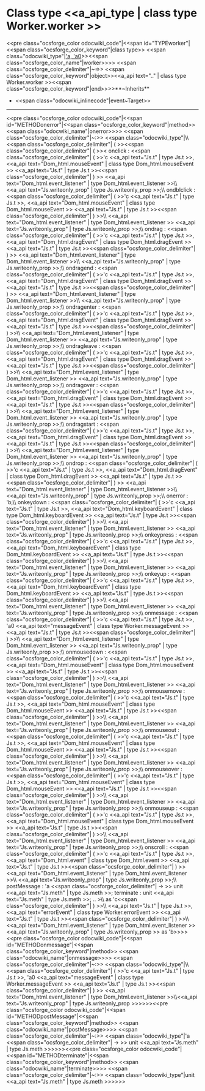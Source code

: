 =Class type <<a_api_type | class type Worker.worker >> =
<<pre class="ocsforge_color odocwiki_code"|<<span id="TYPEworker"|<<span class="ocsforge_color_keyword"|class type>> <<span class="odocwiki_type"|[['a, 'a0]]>><<span class="ocsforge_color_name"|worker>>>> <<span class="ocsforge_color_delimiter"|~=>> <<span class="ocsforge_color_keyword"|object>><<a_api text=".." | class type Worker.worker >><<span class="ocsforge_color_keyword"|end>>>>**~Inherits**
* <<span class="odocwiki_inlinecode"|event~Target>>

----
<<pre class="ocsforge_color odocwiki_code"|<<span id="METHODonerror"|<<span class="ocsforge_color_keyword"|method>> <<span class="odocwiki_name"|onerror>>>> <<span class="ocsforge_color_delimiter"|~:>> <<span class="odocwiki_type"|\\<<span class="ocsforge_color_delimiter"| ( >><<span class="ocsforge_color_delimiter"| ( >>< onclick : <<span class="ocsforge_color_delimiter"| ( >>'c <<a_api text="Js.t" | type Js.t >>, <<a_api text="Dom_html.mouseEvent" | class type Dom_html.mouseEvent >> <<a_api text="Js.t" | type Js.t >><<span class="ocsforge_color_delimiter"| ) >> <<a_api text="Dom_html.event_listener" | type Dom_html.event_listener >>\\              <<a_api text="Js.writeonly_prop" | type Js.writeonly_prop >>;\\    ondblclick : <<span class="ocsforge_color_delimiter"| ( >>'c <<a_api text="Js.t" | type Js.t >>, <<a_api text="Dom_html.mouseEvent" | class type Dom_html.mouseEvent >> <<a_api text="Js.t" | type Js.t >><<span class="ocsforge_color_delimiter"| ) >>\\                 <<a_api text="Dom_html.event_listener" | type Dom_html.event_listener >> <<a_api text="Js.writeonly_prop" | type Js.writeonly_prop >>;\\    ondrag : <<span class="ocsforge_color_delimiter"| ( >>'c <<a_api text="Js.t" | type Js.t >>, <<a_api text="Dom_html.dragEvent" | class type Dom_html.dragEvent >> <<a_api text="Js.t" | type Js.t >><<span class="ocsforge_color_delimiter"| ) >> <<a_api text="Dom_html.event_listener" | type Dom_html.event_listener >>\\             <<a_api text="Js.writeonly_prop" | type Js.writeonly_prop >>;\\    ondragend : <<span class="ocsforge_color_delimiter"| ( >>'c <<a_api text="Js.t" | type Js.t >>, <<a_api text="Dom_html.dragEvent" | class type Dom_html.dragEvent >> <<a_api text="Js.t" | type Js.t >><<span class="ocsforge_color_delimiter"| ) >> <<a_api text="Dom_html.event_listener" | type Dom_html.event_listener >>\\                <<a_api text="Js.writeonly_prop" | type Js.writeonly_prop >>;\\    ondragenter : <<span class="ocsforge_color_delimiter"| ( >>'c <<a_api text="Js.t" | type Js.t >>, <<a_api text="Dom_html.dragEvent" | class type Dom_html.dragEvent >> <<a_api text="Js.t" | type Js.t >><<span class="ocsforge_color_delimiter"| ) >>\\                  <<a_api text="Dom_html.event_listener" | type Dom_html.event_listener >> <<a_api text="Js.writeonly_prop" | type Js.writeonly_prop >>;\\    ondragleave : <<span class="ocsforge_color_delimiter"| ( >>'c <<a_api text="Js.t" | type Js.t >>, <<a_api text="Dom_html.dragEvent" | class type Dom_html.dragEvent >> <<a_api text="Js.t" | type Js.t >><<span class="ocsforge_color_delimiter"| ) >>\\                  <<a_api text="Dom_html.event_listener" | type Dom_html.event_listener >> <<a_api text="Js.writeonly_prop" | type Js.writeonly_prop >>;\\    ondragover : <<span class="ocsforge_color_delimiter"| ( >>'c <<a_api text="Js.t" | type Js.t >>, <<a_api text="Dom_html.dragEvent" | class type Dom_html.dragEvent >> <<a_api text="Js.t" | type Js.t >><<span class="ocsforge_color_delimiter"| ) >>\\                 <<a_api text="Dom_html.event_listener" | type Dom_html.event_listener >> <<a_api text="Js.writeonly_prop" | type Js.writeonly_prop >>;\\    ondragstart : <<span class="ocsforge_color_delimiter"| ( >>'c <<a_api text="Js.t" | type Js.t >>, <<a_api text="Dom_html.dragEvent" | class type Dom_html.dragEvent >> <<a_api text="Js.t" | type Js.t >><<span class="ocsforge_color_delimiter"| ) >>\\                  <<a_api text="Dom_html.event_listener" | type Dom_html.event_listener >> <<a_api text="Js.writeonly_prop" | type Js.writeonly_prop >>;\\    ondrop : <<span class="ocsforge_color_delimiter"| ( >>'c <<a_api text="Js.t" | type Js.t >>, <<a_api text="Dom_html.dragEvent" | class type Dom_html.dragEvent >> <<a_api text="Js.t" | type Js.t >><<span class="ocsforge_color_delimiter"| ) >> <<a_api text="Dom_html.event_listener" | type Dom_html.event_listener >>\\             <<a_api text="Js.writeonly_prop" | type Js.writeonly_prop >>;\\    onerror : 'b;\\    onkeydown : <<span class="ocsforge_color_delimiter"| ( >>'c <<a_api text="Js.t" | type Js.t >>, <<a_api text="Dom_html.keyboardEvent" | class type Dom_html.keyboardEvent >> <<a_api text="Js.t" | type Js.t >><<span class="ocsforge_color_delimiter"| ) >>\\                <<a_api text="Dom_html.event_listener" | type Dom_html.event_listener >> <<a_api text="Js.writeonly_prop" | type Js.writeonly_prop >>;\\    onkeypress : <<span class="ocsforge_color_delimiter"| ( >>'c <<a_api text="Js.t" | type Js.t >>, <<a_api text="Dom_html.keyboardEvent" | class type Dom_html.keyboardEvent >> <<a_api text="Js.t" | type Js.t >><<span class="ocsforge_color_delimiter"| ) >>\\                 <<a_api text="Dom_html.event_listener" | type Dom_html.event_listener >> <<a_api text="Js.writeonly_prop" | type Js.writeonly_prop >>;\\    onkeyup : <<span class="ocsforge_color_delimiter"| ( >>'c <<a_api text="Js.t" | type Js.t >>, <<a_api text="Dom_html.keyboardEvent" | class type Dom_html.keyboardEvent >> <<a_api text="Js.t" | type Js.t >><<span class="ocsforge_color_delimiter"| ) >>\\              <<a_api text="Dom_html.event_listener" | type Dom_html.event_listener >> <<a_api text="Js.writeonly_prop" | type Js.writeonly_prop >>;\\    onmessage : <<span class="ocsforge_color_delimiter"| ( >>'c <<a_api text="Js.t" | type Js.t >>, 'a0 <<a_api text="messageEvent" | class type Worker.messageEvent >> <<a_api text="Js.t" | type Js.t >><<span class="ocsforge_color_delimiter"| ) >>\\                <<a_api text="Dom_html.event_listener" | type Dom_html.event_listener >> <<a_api text="Js.writeonly_prop" | type Js.writeonly_prop >>;\\    onmousedown : <<span class="ocsforge_color_delimiter"| ( >>'c <<a_api text="Js.t" | type Js.t >>, <<a_api text="Dom_html.mouseEvent" | class type Dom_html.mouseEvent >> <<a_api text="Js.t" | type Js.t >><<span class="ocsforge_color_delimiter"| ) >>\\                  <<a_api text="Dom_html.event_listener" | type Dom_html.event_listener >> <<a_api text="Js.writeonly_prop" | type Js.writeonly_prop >>;\\    onmousemove : <<span class="ocsforge_color_delimiter"| ( >>'c <<a_api text="Js.t" | type Js.t >>, <<a_api text="Dom_html.mouseEvent" | class type Dom_html.mouseEvent >> <<a_api text="Js.t" | type Js.t >><<span class="ocsforge_color_delimiter"| ) >>\\                  <<a_api text="Dom_html.event_listener" | type Dom_html.event_listener >> <<a_api text="Js.writeonly_prop" | type Js.writeonly_prop >>;\\    onmouseout : <<span class="ocsforge_color_delimiter"| ( >>'c <<a_api text="Js.t" | type Js.t >>, <<a_api text="Dom_html.mouseEvent" | class type Dom_html.mouseEvent >> <<a_api text="Js.t" | type Js.t >><<span class="ocsforge_color_delimiter"| ) >>\\                 <<a_api text="Dom_html.event_listener" | type Dom_html.event_listener >> <<a_api text="Js.writeonly_prop" | type Js.writeonly_prop >>;\\    onmouseover : <<span class="ocsforge_color_delimiter"| ( >>'c <<a_api text="Js.t" | type Js.t >>, <<a_api text="Dom_html.mouseEvent" | class type Dom_html.mouseEvent >> <<a_api text="Js.t" | type Js.t >><<span class="ocsforge_color_delimiter"| ) >>\\                  <<a_api text="Dom_html.event_listener" | type Dom_html.event_listener >> <<a_api text="Js.writeonly_prop" | type Js.writeonly_prop >>;\\    onmouseup : <<span class="ocsforge_color_delimiter"| ( >>'c <<a_api text="Js.t" | type Js.t >>, <<a_api text="Dom_html.mouseEvent" | class type Dom_html.mouseEvent >> <<a_api text="Js.t" | type Js.t >><<span class="ocsforge_color_delimiter"| ) >>\\                <<a_api text="Dom_html.event_listener" | type Dom_html.event_listener >> <<a_api text="Js.writeonly_prop" | type Js.writeonly_prop >>;\\    onscroll : <<span class="ocsforge_color_delimiter"| ( >>'c <<a_api text="Js.t" | type Js.t >>, <<a_api text="Dom_html.event" | class type Dom_html.event >> <<a_api text="Js.t" | type Js.t >><<span class="ocsforge_color_delimiter"| ) >> <<a_api text="Dom_html.event_listener" | type Dom_html.event_listener >>\\               <<a_api text="Js.writeonly_prop" | type Js.writeonly_prop >>;\\    postMessage : 'a <<span class="ocsforge_color_delimiter"| -> >> unit <<a_api text="Js.meth" | type Js.meth >>; terminate : unit <<a_api text="Js.meth" | type Js.meth >>; .. >\\  as 'c<<span class="ocsforge_color_delimiter"| ) >>\\ <<a_api text="Js.t" | type Js.t >>, <<a_api text="errorEvent" | class type Worker.errorEvent >> <<a_api text="Js.t" | type Js.t >><<span class="ocsforge_color_delimiter"| ) >>\\<<a_api text="Dom_html.event_listener" | type Dom_html.event_listener >> <<a_api text="Js.writeonly_prop" | type Js.writeonly_prop >> as 'b>>>><<pre class="ocsforge_color odocwiki_code"|<<span id="METHODonmessage"|<<span class="ocsforge_color_keyword"|method>> <<span class="odocwiki_name"|onmessage>>>> <<span class="ocsforge_color_delimiter"|~:>> <<span class="odocwiki_type"|\\<<span class="ocsforge_color_delimiter"| ( >>'c <<a_api text="Js.t" | type Js.t >>, 'a0 <<a_api text="messageEvent" | class type Worker.messageEvent >> <<a_api text="Js.t" | type Js.t >><<span class="ocsforge_color_delimiter"| ) >> <<a_api text="Dom_html.event_listener" | type Dom_html.event_listener >>\\<<a_api text="Js.writeonly_prop" | type Js.writeonly_prop >>>>>><<pre class="ocsforge_color odocwiki_code"|<<span id="METHODpostMessage"|<<span class="ocsforge_color_keyword"|method>> <<span class="odocwiki_name"|postMessage>>>> <<span class="ocsforge_color_delimiter"|~:>> <<span class="odocwiki_type"|'a <<span class="ocsforge_color_delimiter"| -> >> unit <<a_api text="Js.meth" | type Js.meth >>>>>><<pre class="ocsforge_color odocwiki_code"|<<span id="METHODterminate"|<<span class="ocsforge_color_keyword"|method>> <<span class="odocwiki_name"|terminate>>>> <<span class="ocsforge_color_delimiter"|~:>> <<span class="odocwiki_type"|unit <<a_api text="Js.meth" | type Js.meth >>>>>>